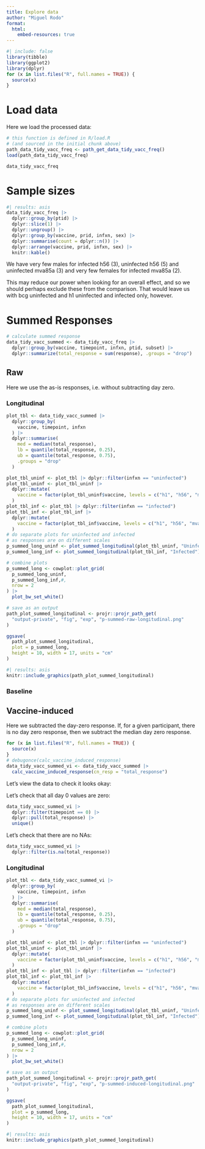 ```yaml
---
title: Explore data
author: "Miguel Rodo"
format:
  html:
    embed-resources: true
---
```


```r
#| include: false
library(tibble)
library(ggplot2)
library(dplyr)
for (x in list.files("R", full.names = TRUE)) {
  source(x)
}
```

# Load data

Here we load the processed data:

```r
# this function is defined in R/load.R
# (and sourced in the initial chunk above)
path_data_tidy_vacc_freq <- path_get_data_tidy_vacc_freq()
load(path_data_tidy_vacc_freq)
```

```r
data_tidy_vacc_freq
```

# Sample sizes

```r
#| results: asis
data_tidy_vacc_freq |>
  dplyr::group_by(ptid) |>
  dplyr::slice(1) |>
  dplyr::ungroup() |>
  dplyr::group_by(vaccine, prid, infxn, sex) |>
  dplyr::summarise(count = dplyr::n()) |>
  dplyr::arrange(vaccine, prid, infxn, sex) |>
  knitr::kable()
```

We have very few males for infected h56 (3), uninfected h56 (5) and uninfected mva85a (3) and very few females for infected mva85a (2).

This may reduce our power when looking for an overall effect, and so we should perhaps exclude these from the comparison.
That would leave us with bcg uninfected and h1 uninfected and infected only, however.

# Summed Responses

```r
# calculate summed response
data_tidy_vacc_summed <- data_tidy_vacc_freq |>
  dplyr::group_by(vaccine, timepoint, infxn, ptid, subset) |>
  dplyr::summarize(total_response = sum(response), .groups = "drop")
```

## Raw

Here we use the as-is responses, i.e. without subtracting day zero.

### Longitudinal

```r
plot_tbl <- data_tidy_vacc_summed |>
  dplyr::group_by(
    vaccine, timepoint, infxn
  ) |>
  dplyr::summarise(
    med = median(total_response),
    lb = quantile(total_response, 0.25),
    ub = quantile(total_response, 0.75),
    .groups = "drop"
  )

plot_tbl_uninf <- plot_tbl |> dplyr::filter(infxn == "uninfected")
plot_tbl_uninf <- plot_tbl_uninf |>
  dplyr::mutate(
    vaccine = factor(plot_tbl_uninf$vaccine, levels = c("h1", "h56", "mva85a", "bcg"))
  )
plot_tbl_inf <- plot_tbl |> dplyr::filter(infxn == "infected")
plot_tbl_inf <- plot_tbl_inf |>
  dplyr::mutate(
    vaccine = factor(plot_tbl_inf$vaccine, levels = c("h1", "h56", "mva85a"))
  )
# do separate plots for uninfected and infected
# as responses are on different scales
p_summed_long_uninf <- plot_summed_longitudinal(plot_tbl_uninf, "Uninfected")
p_summed_long_inf <- plot_summed_longitudinal(plot_tbl_inf, "Infected")

# combine plots
p_summed_long <- cowplot::plot_grid(
  p_summed_long_uninf,
  p_summed_long_inf,#,
  nrow = 2
) |>
  plot_bw_set_white()

# save as an output
path_plot_summed_longitudinal <- projr::projr_path_get(
  "output-private", "fig", "exp", "p-summed-raw-longitudinal.png"
)

ggsave(
  path_plot_summed_longitudinal,
  plot = p_summed_long,
  height = 10, width = 17, units = "cm"
)
```

```r
#| results: asis
knitr::include_graphics(path_plot_summed_longitudinal)
```

### Baseline 

## Vaccine-induced

Here we subtracted the day-zero response.
If, for a given participant, there is no day zero response, then we subtract the median day zero response.

```r
for (x in list.files("R", full.names = TRUE)) {
  source(x)
}
# debugonce(calc_vaccine_induced_response)
data_tidy_vacc_summed_vi <- data_tidy_vacc_summed |>
  calc_vaccine_induced_response(cn_resp = "total_response")
```

Let's view the data to check it looks okay:

Let's check that all day 0 values are zero:
```r
data_tidy_vacc_summed_vi |>
  dplyr::filter(timepoint == 0) |>
  dplyr::pull(total_response) |>
  unique()
```

Let's check that there are no NAs:

```r
data_tidy_vacc_summed_vi |>
  dplyr::filter(is.na(total_response))
```

### Longitudinal

```r
plot_tbl <- data_tidy_vacc_summed_vi |>
  dplyr::group_by(
    vaccine, timepoint, infxn
  ) |>
  dplyr::summarise(
    med = median(total_response),
    lb = quantile(total_response, 0.25),
    ub = quantile(total_response, 0.75),
    .groups = "drop"
  )

plot_tbl_uninf <- plot_tbl |> dplyr::filter(infxn == "uninfected")
plot_tbl_uninf <- plot_tbl_uninf |>
  dplyr::mutate(
    vaccine = factor(plot_tbl_uninf$vaccine, levels = c("h1", "h56", "mva85a", "bcg"))
  )
plot_tbl_inf <- plot_tbl |> dplyr::filter(infxn == "infected")
plot_tbl_inf <- plot_tbl_inf |>
  dplyr::mutate(
    vaccine = factor(plot_tbl_inf$vaccine, levels = c("h1", "h56", "mva85a"))
  )
# do separate plots for uninfected and infected
# as responses are on different scales
p_summed_long_uninf <- plot_summed_longitudinal(plot_tbl_uninf, "Uninfected")
p_summed_long_inf <- plot_summed_longitudinal(plot_tbl_inf, "Infected")

# combine plots
p_summed_long <- cowplot::plot_grid(
  p_summed_long_uninf,
  p_summed_long_inf,#,
  nrow = 2
) |>
  plot_bw_set_white()

# save as an output
path_plot_summed_longitudinal <- projr::projr_path_get(
  "output-private", "fig", "exp", "p-summed-induced-longitudinal.png"
)

ggsave(
  path_plot_summed_longitudinal,
  plot = p_summed_long,
  height = 10, width = 17, units = "cm"
)
```

```r
#| results: asis
knitr::include_graphics(path_plot_summed_longitudinal)
```
